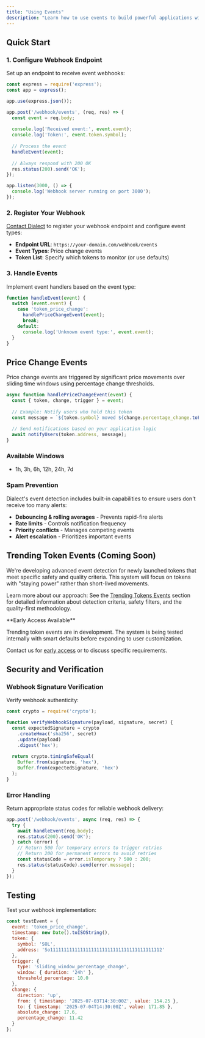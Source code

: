 ```yaml
---
title: "Using Events"
description: "Learn how to use events to build powerful applications with real-time price alerts and trending token detection. Integrate webhooks, handle events, and deliver timely notifications to your users."
---
```


## Quick Start

### 1. Configure Webhook Endpoint

Set up an endpoint to receive event webhooks:

```javascript
const express = require('express');
const app = express();

app.use(express.json());

app.post('/webhook/events', (req, res) => {
  const event = req.body;
  
  console.log('Received event:', event.event);
  console.log('Token:', event.token.symbol);
  
  // Process the event
  handleEvent(event);
  
  // Always respond with 200 OK
  res.status(200).send('OK');
});

app.listen(3000, () => {
  console.log('Webhook server running on port 3000');
});
```

### 2. Register Your Webhook

[Contact Dialect](https://form.typeform.com/to/WlSWtZDY) to register your webhook endpoint and configure event types:

- **Endpoint URL**: `https://your-domain.com/webhook/events`
- **Event Types**: Price change events
- **Token List**: Specify which tokens to monitor (or use defaults)

### 3. Handle Events

Implement event handlers based on the event type:

```javascript
function handleEvent(event) {
  switch (event.event) {
    case 'token_price_change':
      handlePriceChangeEvent(event);
      break;
    default:
      console.log('Unknown event type:', event.event);
  }
}
```

## Price Change Events

Price change events are triggered by significant price movements over sliding time windows using percentage change thresholds.

```javascript
async function handlePriceChangeEvent(event) {
  const { token, change, trigger } = event;
  
  // Example: Notify users who hold this token
  const message = `${token.symbol} moved ${change.percentage_change.toFixed(1)}% over the last ${trigger.window.duration}`;
  
  // Send notifications based on your application logic
  await notifyUsers(token.address, message);
}
```

### Available Windows
- 1h, 3h, 6h, 12h, 24h, 7d

### Spam Prevention
Dialect's event detection includes built-in capabilities to ensure users don't receive too many alerts:

- **Debouncing & rolling averages** - Prevents rapid-fire alerts
- **Rate limits** - Controls notification frequency  
- **Priority conflicts** - Manages competing events
- **Alert escalation** - Prioritizes important events

## Trending Token Events (Coming Soon)

We're developing advanced event detection for newly launched tokens that meet specific safety and quality criteria. This system will focus on tokens with "staying power" rather than short-lived movements.

Learn more about our approach: See the [Trending Tokens Events](/alerts/events/trending-tokens-events) section for detailed information about detection criteria, safety filters, and the quality-first methodology.

<Tip>
**Early Access Available**

Trending token events are in development. The system is being tested internally with smart defaults before expanding to user customization.

Contact us for [early access](https://form.typeform.com/to/WlSWtZDY) or to discuss specific requirements.
</Tip>

## Security and Verification

### Webhook Signature Verification

Verify webhook authenticity:

```javascript
const crypto = require('crypto');

function verifyWebhookSignature(payload, signature, secret) {
  const expectedSignature = crypto
    .createHmac('sha256', secret)
    .update(payload)
    .digest('hex');
    
  return crypto.timingSafeEqual(
    Buffer.from(signature, 'hex'),
    Buffer.from(expectedSignature, 'hex')
  );
}
```

### Error Handling

Return appropriate status codes for reliable webhook delivery:

```javascript
app.post('/webhook/events', async (req, res) => {
  try {
    await handleEvent(req.body);
    res.status(200).send('OK');
  } catch (error) {
    // Return 500 for temporary errors to trigger retries
    // Return 200 for permanent errors to avoid retries
    const statusCode = error.isTemporary ? 500 : 200;
    res.status(statusCode).send(error.message);
  }
});
```

## Testing

Test your webhook implementation:

```javascript
const testEvent = {
  event: 'token_price_change',
  timestamp: new Date().toISOString(),
  token: {
    symbol: 'SOL',
    address: 'So11111111111111111111111111111111111111112'
  },
  trigger: {
    type: 'sliding_window_percentage_change',
    window: { duration: '24h' },
    threshold_percentage: 10.0
  },
  change: {
    direction: 'up',
    from: { timestamp: '2025-07-03T14:30:00Z', value: 154.25 },
    to: { timestamp: '2025-07-04T14:30:00Z', value: 171.85 },
    absolute_change: 17.6,
    percentage_change: 11.42
  }
};
```
